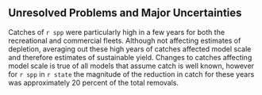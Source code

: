 ## Unresolved Problems and Major Uncertainties

<!-- Describe any special issues (e.g., unbalanced or questionable data, missing survey data) that complicate scientific assessment, questions about the best model scenario. -->

Catches of `r spp` were particularly high in a few years for both the recreational and commercial fleets. Although not affecting estimates of depletion, averaging out these high years of catches affected model scale and therefore estimates of sustainable yield. Changes to catches affecting model scale is true of all models that assume catch is well known, however for `r spp` in `r state` the magnitude of the reduction in catch for these years was approximately 20 percent of the total removals. 
